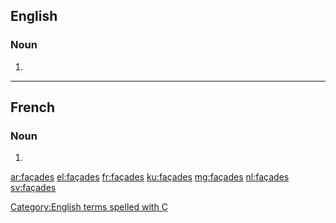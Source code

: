 ==English==

===Noun===
{{head|en|plural}}

# {{plural of|façade|lang=en}}

[[Category:English terms spelled with Ç]]

----

==French==

===Noun===
{{head|fr|plural}} {{g|f-p}}

# {{plural of|façade|lang=fr}}

[[ar:façades]]
[[el:façades]]
[[fr:façades]]
[[ku:façades]]
[[mg:façades]]
[[nl:façades]]
[[sv:façades]]